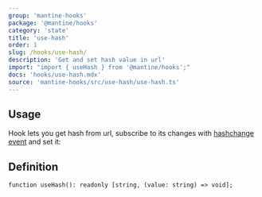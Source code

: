 ```yaml
---
group: 'mantine-hooks'
package: '@mantine/hooks'
category: 'state'
title: 'use-hash'
order: 1
slug: /hooks/use-hash/
description: 'Get and set hash value in url'
import: "import { useHash } from '@mantine/hooks';"
docs: 'hooks/use-hash.mdx'
source: 'mantine-hooks/src/use-hash/use-hash.ts'
---
```



## Usage

Hook lets you get hash from url, subscribe to its changes with [hashchange event](https://developer.mozilla.org/en-US/docs/Web/API/Window/hashchange_event) and set it:

<Demo data={useHashHook} />

## Definition

```tsx
function useHash(): readonly [string, (value: string) => void];
```
